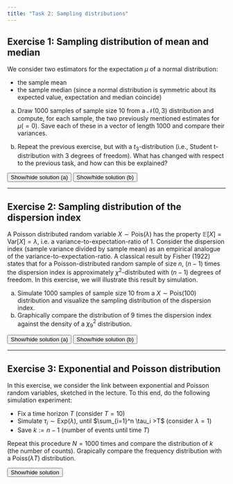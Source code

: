 ```yaml
---
title: "Task 2: Sampling distributions"
---
```


<!--JavaScript function for a button to show/hide solutions-->
<script>
function showSolution(exercise) {
    var x = document.getElementById(exercise);
    if (x.style.display === "none") {
        x.style.display = "block";
    } else {
        x.style.display = "none";
    }
}
</script>
 

## Exercise 1: Sampling distribution of mean and median

We consider two estimators for the expectation $\mu$ of a normal distribution:  

* the sample mean
* the sample median (since a normal distribution is symmetric about its 
  expected value, expectation and median coincide)

(a) Draw 1000 samples of sample size 10 from a $\mathcal{N}(0,3)$ distribution
    and compute, for each sample, the two previously mentioned estimates for 
    $\mu (=0)$. Save each of these in a vector of length 1000 and compare their
    variances.

(b) Repeat the previous exercise, but with a $t_{3}$-distribution (i.e., 
    Student t-distribution with 3 degrees of freedom). What has changed with 
    respect to the previous task, and how can this be explained?


<!--Solution to exercise 1-->

<button onclick='showSolution("solutionEx1a")'>Show/hide solution (a)</button>

<div id="solutionEx1a" style = "display:none">

(a)
     
```r
m <- 1000  # number of samples
mean_normal <- numeric(m)
median_normal <- numeric(m)

n <- 10    # sample size
for (i in 1:m) {
    x <- rnorm(n = n, mean = 0, sd = sqrt(3))
    mean_normal[i] <- mean(x)
    median_normal[i] <- median(x)
}

# Variance:
var(mean_normal)
var(median_normal)
```
    
</div>

<button onclick='showSolution("solutionEx1b")'>Show/hide solution (b)</button>

<div id="solutionEx1b" style = "display:none">

(b) 

```r
mean_t3 <- numeric(m)
median_t3 <- numeric(m)

for (i in 1:m) {
    x <- rt(n = n, df = 3)
    mean_t3[i] <- mean(x)
    median_t3[i] <- median(x)
}

# Variance:
var(mean_t3)
var(median_t3)
```

For the normal distribution, the variance of the mean is smaller than for the 
median. According to this criterion, the mean is a better estimator  for the
location parameter $\mu$ than the sample median if the data come from a 
$\mathcal{N}(\mu,\sigma^2)$ distribution.

In contrast, for the $t_3$ distribution, the mean has a larger variance than 
the median. Since the t distribution is very similar to the normal distribution,
but with heavier tails, simulating data with this distribution is often 
considered as a "misspecification" of the normal distribution model.

In summary, a slight change of the underlying distribution has a much more 
pronounced effect on the sample mean than on the sample median. For this reason, 
the sample median is described as more robust than the sample mean.

</div>

------------------------------------------------------------

## Exercise 2: Sampling distribution of the dispersion index

A Poisson distributed random variable $X\sim\text{Pois}(\lambda)$ has the 
property $\mathbb{E}[X]=\text{Var}[X] = \lambda$, i.e. a 
variance-to-expectation-ratio of 1. Consider the dispersion index (sample variance
divided by sample mean) as an empirical analogue of the variance-to-expectation-ratio.
A classical result by Fisher (1922) states that for a Poisson-distributed random
sample of size $n$, $(n-1)$ times the dispersion index is approximately 
$\chi^2$-distributed with $(n-1)$ degrees of freedom. In this exercise, we will 
illustrate this result by simulation.
 
(a) Simulate 1000 samples of sample size 10 from a $X\sim\text{Pois}(100)$ 
    distribution and visualize the sampling distribution of the dispersion index.
(b) Graphically compare the distribution of 9 times the dispersion index
    against the density of a $\chi^2_{9}$ distribution.

<!--Solution to exercise 2-->

<button onclick='showSolution("solutionEx2a")'>Show/hide solution (a)</button>

<div id="solutionEx2a" style = "display:none">
 
(a)

```r
m <- 1000
n <- 10
lambda <- 100
disp_idx <- numeric(m)
for (i in 1:m) {
    x <- rpois(n = n, lambda = lambda)
    disp_idx[i] <- var(x)/mean(x)
}
```

</div>

<button onclick='showSolution("solutionEx2b")'>Show/hide solution (b)</button>

<div id="solutionEx2b" style = "display:none">

(b) 

```r
# empirical distribution
hist((n-1)*disp_idx, xlab = "(n-1) * Dispersion index", main = "", freq = FALSE)

# theoretical distribution
xplot <- (n-1)*seq(min(disp_idx),max(disp_idx), length = 100)
yplot <- dchisq(xplot, df = n-1)
lines(xplot,yplot, col = "red")
```

</div>

------------------------------------------------------------

## Exercise 3: Exponential and Poisson distribution

In this exercise, we consider the link between exponential and Poisson random
variables, sketched in the lecture. To this end, do the following simulation 
experiment:

*   Fix a time horizon $T$ (consider $T=10$)
*   Simulate $\tau_i\sim\text{Exp}(\lambda)$, until $\sum_{i=1}^n \tau_i >T$ 
    (consider $\lambda=1$)
*   Save $k:=n-1$ (number of events until time $T$)

Repeat this procedure $N=1000$ times and compare the distribution of $k$ (the number
of counts). Grapically compare the frequency distribution with a $\text{Poiss}(\lambda T)$ 
distribution.

<!--Solution to exercise 3-->

<button onclick='showSolution("solutionEx3")'>Show/hide solution</button>

<div id="solutionEx3" style = "display:none">
 
```r
TT <- 10
rate <- 1
N <- 1000
counts <- numeric(N)
for (i in 1:N) {
    t <- 0
    n <- 0
    while (t < TT) {
        tau <- rexp(1, rate = rate)
        t <- t + tau
        n <- n + 1
    }
    counts[i] <- n-1
}

obs  <- table(counts)/length(counts)
pred <- setNames(dpois(0:max(counts), lambda = rate*TT), 0:max(counts))

# For graphical representation, the missing observed categories have to be set to 0
obs_completed <- setNames(rep(0,max(counts)+1L), 0:max(counts))
obs_completed[names(obs)] <- obs
obspred <- rbind(obs_completed,pred)

# Grouped bar plot
barplot(obspred, beside = TRUE, col = c("red","blue"))
legend("topright", 
       legend = c("Rel. freq.","Poisson pmf"),
       col = c("red","blue"),
       lty = c(1, 1),
       cex = 0.8)
```

</div>

